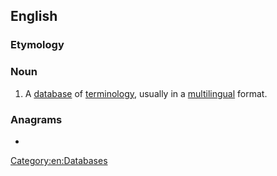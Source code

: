 ==English==

===Etymology===
{{blend|en|term|database}}

===Noun===
{{en-noun}}

# {{lb|en|translation studies|software}} A [[database]] of [[terminology]], usually in a [[multilingual]] format.

===Anagrams===
* {{anagrams|en|a=abeemrst|beamster|beer mats|beermats|bemaster|bestream|merbeast}}

[[Category:en:Databases]]